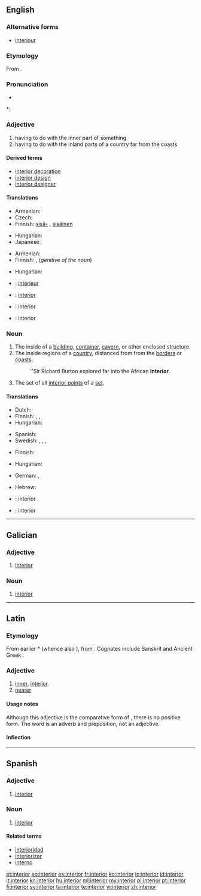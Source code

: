 ==English==
{{wikipedia|dab=interior}}

===Alternative forms===
* [[interiour]] {{qualifier|obsolete}}

===Etymology===
From {{etyl|la}} {{term|interior||inner, interior|lang=la}}.

===Pronunciation===
* {{audio|en-us-interior.ogg|Audio (US)}}

*: {{rhymes|ɪəriə(r)}}

===Adjective===
{{en-adj|-}}

# having to do with the inner part of something
# having to do with the inland parts of a country far from the coasts

====Derived terms====
* [[interior decoration]]
* [[interior design]]
* [[interior designer]]

====Translations====
{{trans-top|having to do with the inner part of something}}
* Armenian: {{t-|hy|ներքին|tr=nerk’in}}
* Czech: {{t-|cs|vnitřní}}
* Finnish: [[sisä-]] {{qualifier|in compounds}}, [[sisäinen]]
{{trans-mid}}
* Hungarian: {{t+|hu|belső}}
* Japanese: {{t|ja|内部|tr=naibu|sc=Jpan}}
{{trans-bottom}}

{{trans-top|having to do with the inland parts of a country}}
* Armenian: {{t-|hy|ներքին|tr=nerk’in}}
* Finnish: {{t+|fi|sisä-}}, {{t+|fi|sisämaa|alt=sisämaan}} (''genitive of the noun'')
{{trans-mid}}
* Hungarian: {{t-|hu|bel-}}
{{trans-bottom}}

{{checktrans-top}}
* {{ttbc|fr}}: [[intérieur]] {{m}}
* {{ttbc|pt}}: [[interior]] {{m}}
{{trans-mid}}
* {{ttbc|ia}}: interior
* {{ttbc|es}}: interior {{m}}
{{trans-bottom}}

===Noun===
{{en-noun}}

# The inside of a [[building]], [[container]], [[cavern]], or other enclosed structure.
# The inside regions of a [[country]], distanced from from the [[border]]s or [[coast]]s.
#: ''Sir Richard Burton explored far into the African '''interior'''.
# {{mathematics|topology}} The set of all [[interior point|interior points]] of a [[set]].

====Translations====
{{trans-top|the inside of an enclosed structure}}
* Dutch: {{t-|nl|interieur|n}}
* Finnish: {{t|fi|sisätila}}, {{t-|fi|sisus}}, {{t+|fi|sisäpuoli}}
* Hungarian: {{t+|hu|belső}}
{{trans-mid}}
* Spanish: {{t+|es|interior|m}}
* Swedish: {{t|sv|interiör}},  {{t|sv|insida}},  {{t|sv|innandöme}},  {{t|sv|det inre}}
{{trans-bottom}}

{{trans-top|the inside regions of a country}}
* Finnish: {{t+|fi|sisämaa}}
{{trans-mid}}
* Hungarian: {{t|hu|belterület}}
{{trans-bottom}}

{{trans-top|the set of all interior points}}
* German: {{t|de|Inneres|n}},  {{t|de|offener Kern|m}}
{{trans-mid}}
* Hebrew: {{t+|he|פנים|m|tr=pním}}
{{trans-bottom}}

{{checktrans-top}}
* {{ttbc|ia}}: interior
* {{ttbc|es}}: interior {{m}}
{{trans-bottom}}

----

==Galician==

===Adjective===
{{gl-adj|f=interior|pl=interiores}}

# [[#English|interior]]

===Noun===
{{gl-noun|m|interiores}}

# [[#English|interior]]

----

==Latin==

===Etymology===
From earlier *{{term||interus}} (whence also {{term|intra|intrā|lang=la}}), from {{proto|Indo-European|h₁énteros|inner, what is inside|lang=la}}. Cognates include Sanskrit {{term|sc=Deva|अन्तर|tr=ántara||interior|lang=sa}} and Ancient Greek {{term|sc=polytonic|ἔντερον|tr=enteron||intestine, bowel|lang=grc}}.

===Adjective===
{{infl|la|adjective|comparative of|inter|cat=adjective comparative forms}}

# [[inner]], [[#English|interior]].
# [[nearer]]

====Usage notes====
Although this adjective is the comparative form of {{term|inter|lang=la}}, there is no positive form.  The word {{term|inter|lang=la}} is an adverb and preposition, not an adjective.

====Inflection====
{{la-decl-comparative|inter}}

----

==Spanish==

===Adjective===
{{es-adj|pl=interiores}}

# [[interior#English|interior]]

===Noun===
{{es-noun-m|pl=interiores}}

# [[interior#English|interior]]

====Related terms====
* [[interioridad]]
* [[interiorizar]]
* [[interno]]

[[et:interior]]
[[eo:interior]]
[[es:interior]]
[[fr:interior]]
[[ko:interior]]
[[io:interior]]
[[id:interior]]
[[it:interior]]
[[kn:interior]]
[[hu:interior]]
[[ml:interior]]
[[my:interior]]
[[pl:interior]]
[[pt:interior]]
[[fi:interior]]
[[sv:interior]]
[[ta:interior]]
[[te:interior]]
[[vi:interior]]
[[zh:interior]]